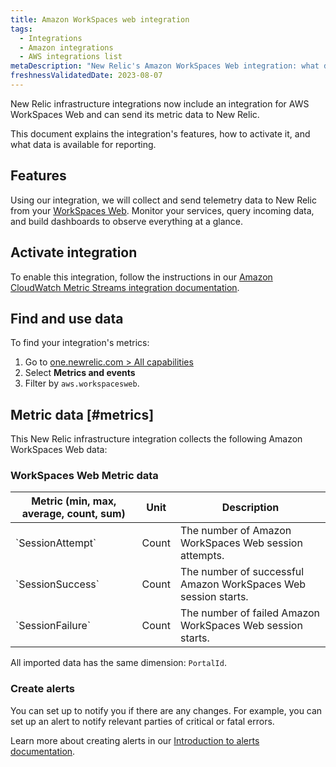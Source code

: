 ```yaml
---
title: Amazon WorkSpaces web integration
tags:
  - Integrations
  - Amazon integrations
  - AWS integrations list
metaDescription: "New Relic's Amazon WorkSpaces Web integration: what data it reports and how to enable it."
freshnessValidatedDate: 2023-08-07
---
```


New Relic infrastructure integrations now include an integration for AWS WorkSpaces Web and can send its metric data to New Relic.

This document explains the integration's features, how to activate it, and what data is available for reporting.

## Features

Using our integration, we will collect and send telemetry data to New Relic from your [WorkSpaces Web](https://aws.amazon.com/workspaces/web). Monitor your services, query incoming data, and build dashboards to observe everything at a glance.

## Activate integration

To enable this integration, follow the instructions in our [Amazon CloudWatch Metric Streams integration documentation](/docs/infrastructure/amazon-integrations/connect/aws-metric-stream-setup/).

## Find and use data

To find your integration's metrics:

1. Go to [one.newrelic.com > All capabilities](https://one.newrelic.com/all-capabilities) 
2. Select <DoNotTranslate>**Metrics and events**</DoNotTranslate>
3. Filter by `aws.workspacesweb`.

## Metric data [#metrics]

This New Relic infrastructure integration collects the following Amazon WorkSpaces Web data:

### WorkSpaces Web Metric data

<table>
  <thead>
    <tr>
      <th style={{ width: "200px" }}>
      Metric (min, max, average, count, sum)  
      </th>
      <th>
      Unit  
      </th>
      <th>
      Description
      </th>
    </tr>
  </thead>
    <tbody>
    <tr>
      <td>
      `SessionAttempt`
      </td>
      <td>
      Count
      </td>
      <td>
      The number of Amazon WorkSpaces Web session attempts.
      </td>
    </tr>
    <tr>
      <td>
      `SessionSuccess`
      </td>
      <td>
      Count
      </td>
      <td>
      The number of successful Amazon WorkSpaces Web session starts.
      </td>
    </tr>
    <tr>
      <td>
      `SessionFailure`
      </td>
      <td>
      Count
      </td>
      <td>
      The number of failed Amazon WorkSpaces Web session starts.
      </td>
    </tr>
    </tbody>
</table>

All imported data has the same dimension: `PortalId`.

### Create alerts

You can set up <InlinePopover type="alerts" /> to notify you if there are any changes. For example, you can set up an alert to notify relevant parties of critical or fatal errors.

Learn more about creating alerts in our [Introduction to alerts documentation](/docs/alerts-applied-intelligence/new-relic-alerts/learn-alerts/introduction-alerts/).
